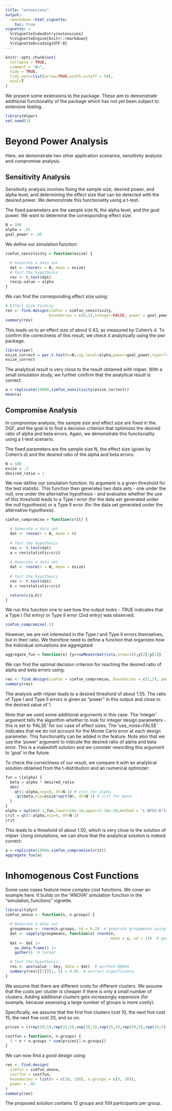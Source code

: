 ```yaml
---
title: "extensions"
output: 
  rmarkdown::html_vignette:
    toc: true
vignette: >
  %\VignetteIndexEntry{extensions}
  %\VignetteEngine{knitr::rmarkdown}
  %\VignetteEncoding{UTF-8}
---
```


```r
knitr::opts_chunk$set(
  collapse = TRUE,
  comment = "#>",
  tidy = TRUE,
  tidy.opts=list(arrow=TRUE,width.cutoff = 50),
  eval=T
)
```

We present some extensions to the package. These aim to demonstrate additional functionality of the package which has not yet been subject to extensive testing.

```r
library(mlpwr)
set.seed(1)
```


# Beyond Power Analysis

Here, we demonstrate two other application scenarios, sensitivity analysis and compromise analysis.

## Sensitivity Analysis

Sensitivity analysis involves fixing the sample size, desired power, and alpha level, and determining the effect size that can be detected with the desired power. We demonstrate this functionality using a t-test.

The fixed parameters are the sample size N, the alpha level, and the goal power. We want to determine the corresponding effect size:
```r
N = 100
alpha = .01
goal_power = .95
```

We define our simulation function:
```r
simfun_sensitivity = function(esize) {

  # Generate a data set
  dat <- rnorm(n = N, mean = esize)
  # Test the hypothesis
  res <- t.test(dat)
  res$p.value < alpha
}
```

We can find the corresponding effect size using: 
```r
# Effect Size Finding
res <- find.design(simfun = simfun_sensitivity,
                   boundaries = c(0,1),integer=FALSE, power = goal_power,surrogate = "gpr",evaluations=8000)
summary(res)
```

This leads us to an effect size of about 0.43, as measured by Cohen's d. To confirm the correctness of this result, we check it analytically using the pwr package.
```r
library(pwr)
esize_correct = pwr.t.test(n=N,sig.level=alpha,power=goal_power,type="one.sample")$d
esize_correct
```

The analytical result is very close to the result obtained with mlpwr. With a  small simulation study, we further confirm that the analytical result is correct.
```r
a = replicate(10000,simfun_sensitivity(esize_correct))
mean(a)
```


## Compromise Analysis

In compromise analysis, the sample size and effect size are fixed in the DGF, and the goal is to find a decision criterion that optimizes the desired ratio of alpha and beta errors. Again, we demonstrate this functionality using a t-test scenario.

The fixed parameters are the sample size N, the effect size (given by Cohen's d) and the desired ratio of the alpha and beta errors:
```r
N = 100
esize = .3
desired_ratio = 1
```

We now define our simulation function. Its argument is a given threshold for the test statistic. This function then generates two data sets - one under the null, one under the alternative hypothesis - and evaluates whether the use of this threshold leads to a Type I error (for the data set generated under the null hypothesis) or a Type II error (for the data set generated under the alternative hypothesis).
```r
simfun_compromise = function(crit) {

  # Generate a data set
  dat <- rnorm(n = N, mean = 0)
 
  # Test the hypothesis
  res <- t.test(dat)
  a = res$statistic>crit
  
  # Generate a data set
  dat <- rnorm(n = N, mean = esize)
  
  # Test the hypothesis
  res <- t.test(dat)
  b = res$statistic<crit

  return(c(a,b))
}
```

We run this function one to see how the output looks - TRUE indicates that a Type I (1st entry) or Type II error (2nd entry) was observed:
```r
simfun_compromise(.1)
```

However, we are not interested in the Type I and Type II errors themselves, but in their ratio. We therefore need to define a function that organizes how the individual simulations are aggregated: 
```r
aggregate_fun = function(x) {y=rowMeans(matrix(x,nrow=2));y[2]/y[1]}
```

We can find the optimal decision criterion for reaching the desired ratio of alpha and beta errors using: 
```r
res <- find.design(simfun = simfun_compromise, boundaries = c(1,2), power = desired_ratio,integer = FALSE, aggregate_fun = aggregate_fun,surrogate="svr",use_noise=FALSE,evaluations=8000)
summary(res)
```
The analysis with mlpwr leads to a desired threshold of about 1.55. The ratio of Type I and Type II errors is given as "power" in this output and close to the desired value of 1.

Note that we used some additional arguments in this case. The 'integer' argument tells the algorithm whether to look for integer design parameters - this is set to 'FALSE' for our case of effect sizes. The 'use_noise=FALSE' indicates that we do not account for the Monte Carlo error at each design parameter. This functionality can be added in the feature. Note also that we use the 'power' argument to indicate the desired ratio of alpha and beta error. This is a makeshift solution and  we consider rewording this argument to 'goal' in the future. 

To check the correctness of our result, we compare it with an analytical solution obtained from the t-distribution and an numerical optimizer:
```r
fun = \(alpha) {
  beta = alpha * desired_ratio
  abs(
    qt(1-alpha,ncp=0, df=N-1) # crit for alpha
    -qt(beta,ncp=esize*sqrt(N), df=N-1) # crit for beta
  )
}
alpha = optim(0.1,fun,lower=10e-10,upper=1-10e-10,method = "L-BFGS-B")$par
crit = qt(1-alpha,ncp=0, df=N-1)
crit
```

This leads to a threshold of about 1.50, which is very close to the solution of mlpwr. Using simulations, we can show that the analytical solution is indeed correct:
```r
a = replicate(10000,simfun_compromise(crit))
aggregate_fun(a)
```


# Inhomogenous Cost Functions

Some uses cases feature more complex cost functions. We cover an example here. It builds on the "ANOVA" simulation function in the "simulation_functions" vignette.

```r
library(tidyr)
simfun_anova <- function(n, n.groups) {

  # Generate a data set
  groupmeans <- rnorm(n.groups, sd = 0.2)  # generate groupmeans using cohen's f=.2
  dat <- sapply(groupmeans, function(x) rnorm(n,
                                              mean = x, sd = 1))  # generate data
  dat <- dat |>
    as.data.frame() |>
    gather()  # format

  # Test the hypothesis
  res <- aov(value ~ key, data = dat)  # perform ANOVA
  summary(res)[[1]][1, 5] < 0.01  # extract significance
}

```

We assume that there are different costs for different clusters. We assume that the costs per cluster is cheaper if there is only a small number of clusters. Adding additional clusters gets increasingly expensive (for example, because assessing a large number of groups is more costly).

Specifically, we assume that the first five clusters cost 10, the next five cost 15, the next five cost 20, and so on.

```r
prices = c(rep(10,5),rep(15,5),rep(20,5),rep(25,5),rep(30,5),rep(35,5),rep(40,5))

costfun = function(n, n.groups) {
  5 * n + n.groups * sum(prices[1:n.groups])
}
```


We can now find a good design using:
```r
res <- find.design(
  simfun = simfun_anova,
  costfun = costfun,
  boundaries = list(n = c(10, 150), n.groups = c(5, 30)),
  power = .95
)
summary(res)
```

The proposed solution contains 12 groups and 109 participants per group.
